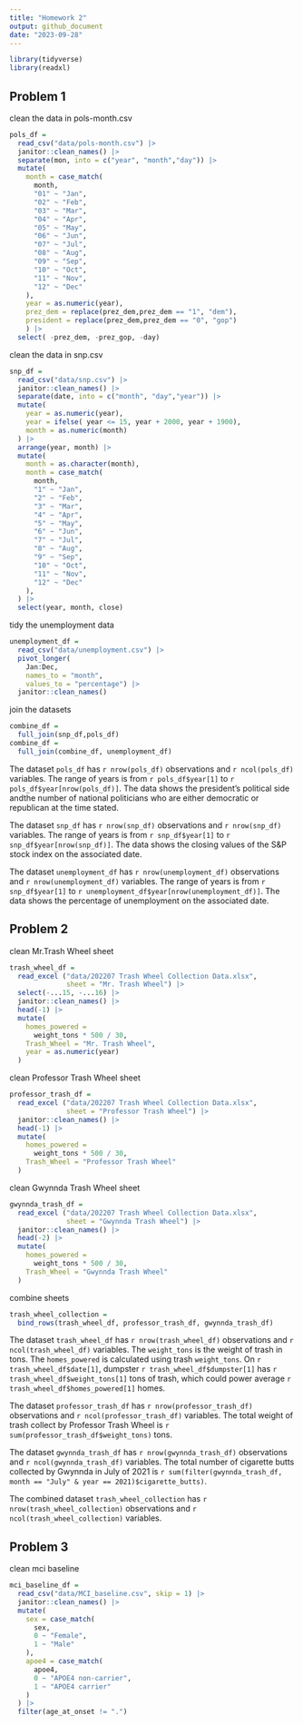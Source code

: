 ```yaml
---
title: "Homework 2"
output: github_document
date: "2023-09-28"
---
```


```r
library(tidyverse)
library(readxl)
```


## Problem 1

clean the data in pols-month.csv

```r
pols_df = 
  read_csv("data/pols-month.csv") |>
  janitor::clean_names() |>
  separate(mon, into = c("year", "month","day")) |>
  mutate(
    month = case_match(
      month,
      "01" ~ "Jan",
      "02" ~ "Feb",
      "03" ~ "Mar",
      "04" ~ "Apr",
      "05" ~ "May",
      "06" ~ "Jun",
      "07" ~ "Jul",
      "08" ~ "Aug",
      "09" ~ "Sep",
      "10" ~ "Oct",
      "11" ~ "Nov",
      "12" ~ "Dec"
    ),
    year = as.numeric(year),
    prez_dem = replace(prez_dem,prez_dem == "1", "dem"),
    president = replace(prez_dem,prez_dem == "0", "gop")
    ) |>
  select( -prez_dem, -prez_gop, -day)

```

clean the data in snp.csv

```r
snp_df = 
  read_csv("data/snp.csv") |>
  janitor::clean_names() |>
  separate(date, into = c("month", "day","year")) |>
  mutate(
    year = as.numeric(year),
    year = ifelse( year <= 15, year + 2000, year + 1900),
    month = as.numeric(month)
  ) |>
  arrange(year, month) |>
  mutate(
    month = as.character(month),
    month = case_match(
      month,
      "1" ~ "Jan",
      "2" ~ "Feb",
      "3" ~ "Mar",
      "4" ~ "Apr",
      "5" ~ "May",
      "6" ~ "Jun",
      "7" ~ "Jul",
      "8" ~ "Aug",
      "9" ~ "Sep",
      "10" ~ "Oct",
      "11" ~ "Nov",
      "12" ~ "Dec"
    ),
  ) |>
  select(year, month, close) 

```

tidy the unemployment data

```r
unemployment_df = 
  read_csv("data/unemployment.csv") |>
  pivot_longer(
    Jan:Dec,
    names_to = "month", 
    values_to = "percentage") |>
  janitor::clean_names()

```

join the datasets

```r
combine_df = 
  full_join(snp_df,pols_df)
combine_df = 
  full_join(combine_df, unemployment_df)
```

The dataset `pols_df` has `r nrow(pols_df)` observations and `r ncol(pols_df)` variables. The range of years is from `r pols_df$year[1]` to `r pols_df$year[nrow(pols_df)]`. The data shows the president's political side andthe number of national politicians who are either democratic or republican at the time stated.

The dataset `snp_df` has `r nrow(snp_df)` observations and `r nrow(snp_df)` variables. The range of years is from `r snp_df$year[1]` to `r snp_df$year[nrow(snp_df)]`. The data shows the closing values of the S&P stock index on the associated date.

The dataset `unemployment_df` has `r nrow(unemployment_df)` observations and `r nrow(unemployment_df)` variables. The range of years is from `r snp_df$year[1]` to `r unemployment_df$year[nrow(unemployment_df)]`. The data shows the percentage of unemployment on the associated date.


## Problem 2

clean Mr.Trash Wheel sheet

```r
trash_wheel_df =
  read_excel ("data/202207 Trash Wheel Collection Data.xlsx", 
              sheet = "Mr. Trash Wheel") |>
  select(-...15, -...16) |>
  janitor::clean_names() |>
  head(-1) |>
  mutate(
    homes_powered = 
      weight_tons * 500 / 30,
    Trash_Wheel = "Mr. Trash Wheel",
    year = as.numeric(year)
  )
```

clean Professor Trash Wheel sheet

```r
professor_trash_df =
  read_excel ("data/202207 Trash Wheel Collection Data.xlsx", 
              sheet = "Professor Trash Wheel") |>
  janitor::clean_names() |>
  head(-1) |>
  mutate(
    homes_powered = 
      weight_tons * 500 / 30,
    Trash_Wheel = "Professor Trash Wheel"
  )
```

clean Gwynnda Trash Wheel sheet

```r
gwynnda_trash_df =
  read_excel ("data/202207 Trash Wheel Collection Data.xlsx", 
              sheet = "Gwynnda Trash Wheel") |>
  janitor::clean_names() |>
  head(-2) |>
  mutate(
    homes_powered = 
      weight_tons * 500 / 30,
    Trash_Wheel = "Gwynnda Trash Wheel"
  )
```

combine sheets

```r
trash_wheel_collection = 
  bind_rows(trash_wheel_df, professor_trash_df, gwynnda_trash_df)
```

The dataset `trash_wheel_df` has `r nrow(trash_wheel_df)` observations and `r ncol(trash_wheel_df)` variables. The `weight_tons` is the weight of trash in tons. The `homes_powered` is calculated using trash `weight_tons`. On `r trash_wheel_df$date[1]`, dumpster `r trash_wheel_df$dumpster[1]` has `r trash_wheel_df$weight_tons[1]` tons of trash, which could power average `r trash_wheel_df$homes_powered[1]` homes.

The dataset `professor_trash_df` has `r nrow(professor_trash_df)` observations and `r ncol(professor_trash_df)` variables. The total weight of trash collect by Professor Trash Wheel is `r sum(professor_trash_df$weight_tons)` tons.

The dataset `gwynnda_trash_df` has `r nrow(gwynnda_trash_df)` observations and `r ncol(gwynnda_trash_df)` variables. The total number of cigarette butts collected by Gwynnda in July of 2021 is `r sum(filter(gwynnda_trash_df, month == "July" & year == 2021)$cigarette_butts)`.

The combined dataset `trash_wheel_collection` has `r nrow(trash_wheel_collection)` observations and `r ncol(trash_wheel_collection)` variables.


## Problem 3

clean mci baseline

```r
mci_baseline_df = 
  read_csv("data/MCI_baseline.csv", skip = 1) |>
  janitor::clean_names() |>
  mutate(
    sex = case_match(
      sex,
      0 ~ "Female",
      1 ~ "Male"
    ),
    apoe4 = case_match(
      apoe4,
      0 ~ "APOE4 non-carrier",
      1 ~ "APOE4 carrier"
    )
  ) |>
  filter(age_at_onset != ".")
```















